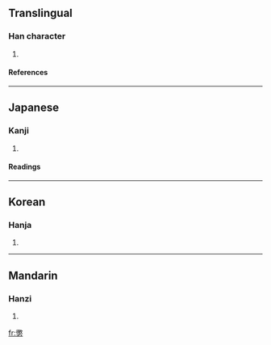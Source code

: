 ==Translingual==
===Han character===
{{Han char|rad=力|as=15|sn=17|four=|canj=竹大大尸 (HKKS)}}
# {{defn|Han}}
====References====
{{Han ref|kx=0150.030|dkj=02475|dj=0338.120|hdz=10382.070|uh=52F6|ud=21238}}
----
==Japanese==
===Kanji===
{{ja-kanji|grade=|rs=力15}}
# {{defn|Japanese}} 
====Readings====
{{ja-readings|on=[[けつ]] (ketsu), [[でち]] (dechi)|kun=[[はなつ]] (hanatsu), [[とりさる]] (torisaru)}}
----
==Korean==
===Hanja===
{{ko-hanja|hangeul=철|rv=cheol|mr=ch'ŏl}}
# {{defn|Korean}}
----
==Mandarin==
===Hanzi===
{{cmn-hanzi|pin=[[chè]] (che4)|wg=ch'e<sup>4</sup>}}
# {{defn|Mandarin}}

[[fr:勶]]
